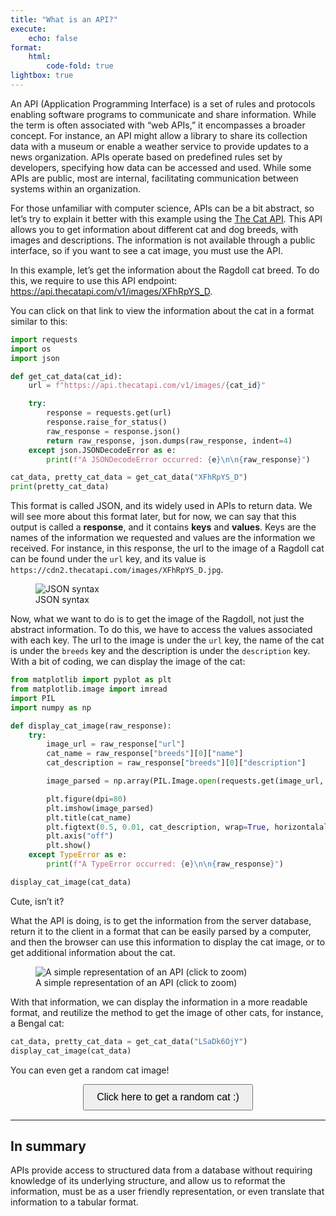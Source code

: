 ```yaml
---
title: "What is an API?"
execute:
    echo: false
format:
    html:
        code-fold: true
lightbox: true
---
```


An API (Application Programming Interface) is a set of rules and protocols enabling software programs to communicate and share information. While the term is often associated with "web APIs," it encompasses a broader concept. For instance, an API might allow a library to share its collection data with a museum or enable a weather service to provide updates to a news organization. APIs operate based on predefined rules set by developers, specifying how data can be accessed and used. While some APIs are public, most are internal, facilitating communication between systems within an organization. 

For those unfamiliar with computer science, APIs can be a bit abstract, so let's try to explain it better with this example using the [The Cat API](https://thecatapi.com/). This API allows you to get information about different cat and dog breeds, with images and descriptions. The information is not available through a public interface, so if you want to see a cat image, you must use the API.

In this example, let's get the information about the Ragdoll cat breed. To do this, we require to use this API endpoint: [https://api.thecatapi.com/v1/images/XFhRpYS_D](https://api.thecatapi.com/v1/images/XFhRpYS_D). 

You can click on that link to view the information about the cat in a format similar to this:


```python
import requests
import os
import json

def get_cat_data(cat_id):
    url = f"https://api.thecatapi.com/v1/images/{cat_id}"

    try:
        response = requests.get(url)
        response.raise_for_status()
        raw_response = response.json()
        return raw_response, json.dumps(raw_response, indent=4)
    except json.JSONDecodeError as e:
        print(f"A JSONDecodeError occurred: {e}\n\n{raw_response}")

cat_data, pretty_cat_data = get_cat_data("XFhRpYS_D")
print(pretty_cat_data)
```

This format is called JSON, and its widely used in APIs to return data. We will see more about this format later, but for now, we can say that this output is called a **response**, and it contains **keys** and **values**. Keys are the names of the information we requested and values are the information we received. For instance, in this response, the url to the image of a Ragdoll cat can be found under the `url` key, and its value is `https://cdn2.thecatapi.com/images/XFhRpYS_D.jpg`.

![JSON syntax](/static/imgs/JSON-syntax.png)

Now, what we want to do is to get the image of the Ragdoll, not just the abstract information. To do this, we have to access the values associated with each key. The url to the image is under the `url` key, the name of the cat is under the `breeds` key and the description is under the `description` key. With a bit of coding, we can display the image of the cat:

```python
from matplotlib import pyplot as plt
from matplotlib.image import imread
import PIL
import numpy as np

def display_cat_image(raw_response):
    try:
        image_url = raw_response["url"]
        cat_name = raw_response["breeds"][0]["name"]
        cat_description = raw_response["breeds"][0]["description"]

        image_parsed = np.array(PIL.Image.open(requests.get(image_url, stream=True).raw))

        plt.figure(dpi=80)
        plt.imshow(image_parsed)
        plt.title(cat_name)
        plt.figtext(0.5, 0.01, cat_description, wrap=True, horizontalalignment="center")
        plt.axis("off")
        plt.show()
    except TypeError as e:
        print(f"A TypeError occurred: {e}\n\n{raw_response}")

display_cat_image(cat_data)
```


Cute, isn't it? 

What the API is doing, is to get the information from the server database, return it to the client in a format that can be easily parsed by a computer, and then the browser can use this information to display the cat image, or to get additional information about the cat. 

![A simple representation of an API (click to zoom)](/static/imgs/APIS.png)

With that information, we can display the information in a more readable format, and reutilize the method to get the image of other cats, for instance, a Bengal cat:

```python
cat_data, pretty_cat_data = get_cat_data("LSaDk6OjY")
display_cat_image(cat_data)
```

You can even get a random cat image!

::: {#cat-container .cell-html}
<script>
window.getRandomCat = async function () {
    
    const response = await fetch("https://api.thecatapi.com/v1/images/search?size=med&mime_types=jpg&format=json&has_breeds=true&order=RANDOM&page=0&limit=1");
    if (!response.ok) throw new Error("Failed to fetch random cat.");
    const data = await response.json();
    

    const cat = data[0];

    const cat_id = cat.id;

    const cat_detailed_info = await fetch(`https://api.thecatapi.com/v1/images/${cat_id}`);
    const cat_detailed_info_json = await cat_detailed_info.json();

    // Safely access items that might be undefined or empty
    const breed = cat_detailed_info_json.breeds && cat_detailed_info_json.breeds.length > 0 ? cat_detailed_info_json.breeds[0].name : "Unknown";
    const description = cat_detailed_info_json.breeds && cat_detailed_info_json.breeds.length > 0 ? cat_detailed_info_json.breeds[0].description : "Unknown";

    document.getElementById("cat-image").innerHTML = `
        <div class="card" style="max-width: 300px; margin: 15px auto;">
            <img src="${cat.url}" class="card-img-top" alt="Random Cat">
            <div class="card-body">
                <h5 class="card-title">Breed: ${breed}</h5>
                <p class="card-text">${description}</p>
            </div>
        </div>
    `;
};

</script>
<button onclick="getRandomCat()" class="btn btn-primary" style="padding: 10px 20px; font-size: 16px; display: block; margin: 0 auto;">Click here to get a random cat :)</button>
<div id="cat-image" style="margin-top: 15px;"></div>
:::

<hr>

::: {.callout-note collapse="false"}
## In summary
APIs provide access to structured data from a database without requiring knowledge of its underlying structure, and allow us to reformat the information, must be as a user friendly representation, or even translate that information to a tabular format.
:::


